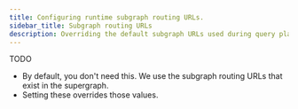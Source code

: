 ```yaml
---
title: Configuring runtime subgraph routing URLs.
sidebar_title: Subgraph routing URLs
description: Overriding the default subgraph URLs used during query plan execution.
---
```



TODO

- By default, you don't need this.  We use the subgraph routing URLs that exist in the supergraph.
- Setting these overrides those values.